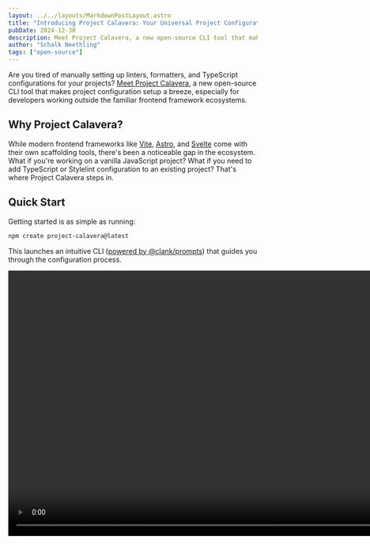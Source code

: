 ```yaml
---
layout: ../../layouts/MarkdownPostLayout.astro
title: "Introducing Project Calavera: Your Universal Project Configuration Assistant"
pubDate: 2024-12-30
description: Meet Project Calavera, a new open-source CLI tool that makes project configuration setup a breeze, especially for developers working outside the familiar framework ecosystems.
author: "Schalk Neethling"
tags: ["open-source"]
---
```



Are you tired of manually setting up linters, formatters, and TypeScript configurations for your projects? [Meet Project Calavera](https://github.com/schalkneethling/create-project-calavera), a new open-source CLI tool that makes project configuration setup a breeze, especially for developers working outside the familiar frontend framework ecosystems.

## Why Project Calavera?

While modern frontend frameworks like [Vite](https://vite.dev/), [Astro](https://astro.build/), and [Svelte](https://svelte.dev/) come with their own scaffolding tools, there's been a noticeable gap in the ecosystem. What if you're working on a vanilla JavaScript project? What if you need to add TypeScript or Stylelint configuration to an existing project? That's where Project Calavera steps in.

## Quick Start

Getting started is as simple as running:

```bash
npm create project-calavera@latest
```

This launches an intuitive CLI ([powered by @clank/prompts](https://github.com/bombshell-dev/clack)) that guides you through the configuration process.

<Video videoSrc="/calavera/calavera.mp4" width="1074" />

## Features That Make Life Easier

Project Calavera currently supports setting up:

- [EditorConfig](https://editorconfig.org/) for consistent coding styles
- [Prettier](https://prettier.io/) (with prettierignore) for code formatting
- [ESLint](https://eslint.org/) for code quality
- [TypeScript](https://www.typescriptlang.org/) configurations (both for bundled and unbundled projects)
- [StyleLint](https://stylelint.io/) for CSS linting

What sets Calavera apart is its intelligent configuration handling:

- Automatic dependency installation via npm
- Smart integration between tools (like Prettier + ESLint compatibility)
- TypeScript-aware ESLint configuration with [typed linting](https://typescript-eslint.io/blog/typed-linting)
- Pre-configured npm scripts for immediate use
- Seamless integration with popular code editors

## Smart Configuration Management

One of Calavera's most powerful features is its non-destructive update approach. For example, TypeScript configurations are structured with future updates in mind:

- Base configurations are stored in `./project-calavera/tsconfig.json`
- Your project's `tsconfig.json` extends this base configuration
- This allows you to customize your settings while still receiving updates

Similar functionality for ESLint and StyleLint is coming soon, making Calavera a tool that grows with your project.

## Community-Driven Development

Project Calavera is more than just a tool—it's an opportunity to collaborate on best practices for project configuration. By working together, we can define and maintain optimal configurations that benefit everyone.

The project is open source and welcomes:

- Contributions
- Feature suggestions
- Bug reports
- Configuration improvements

## Get Started Today

Project Calavera v0.1.1 "Jack Skellington" is now available on GitHub at [https://github.com/schalkneethling/create-project-calavera](https://github.com/schalkneethling/create-project-calavera). While comprehensive documentation for each "skeleton" is in progress, you can explore the source code to see exactly what configurations will be added to your projects.

As someone who's been using Calavera for several weeks now, I can attest to the time it saves and the consistency it brings to project setup. I'm excited to share this tool with the community and look forward to seeing how it evolves with your feedback and contributions.

Give Project Calavera a try and let me know how it helps streamline your development workflow!

